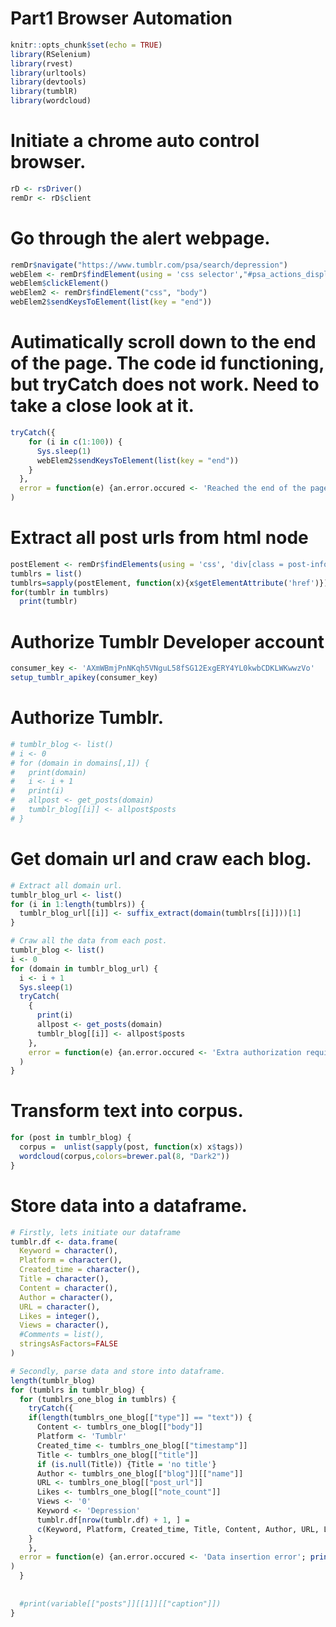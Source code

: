 # Part1 Browser Automation
```r
knitr::opts_chunk$set(echo = TRUE)
library(RSelenium)
library(rvest)
library(urltools)
library(devtools)
library(tumblR)
library(wordcloud)
```
# Initiate a chrome auto control browser.
```r
rD <- rsDriver()
remDr <- rD$client
```
# Go through the alert webpage.
```r
remDr$navigate("https://www.tumblr.com/psa/search/depression")
webElem <- remDr$findElement(using = 'css selector',"#psa_actions_display > div.basic_message_container.fill_container.center_wrap > div > a.footer_link")
webElem$clickElement()
webElem2 <- remDr$findElement("css", "body")
webElem2$sendKeysToElement(list(key = "end"))
```

# Autimatically scroll down to the end of the page. The code id functioning, but tryCatch does not work. Need to take a close look at it.  
```r
tryCatch({
    for (i in c(1:100)) {
      Sys.sleep(1)
      webElem2$sendKeysToElement(list(key = "end"))
    }
  },
  error = function(e) {an.error.occured <- 'Reached the end of the page'; print(an.error.occured); break;}
)
```

# Extract all post urls from html node
```r
postElement <- remDr$findElements(using = 'css', 'div[class = post-info-tumblelog] a')
tumblrs = list()
tumblrs=sapply(postElement, function(x){x$getElementAttribute('href')})
for(tumblr in tumblrs)
  print(tumblr)
```

# Authorize Tumblr Developer account
```r
consumer_key <- 'AXmWBmjPnNKqh5VNguL58fSG12ExgERY4YL0kwbCDKLWKwwzVo'
setup_tumblr_apikey(consumer_key)
```

# Authorize Tumblr.
```r
# tumblr_blog <- list()
# i <- 0
# for (domain in domains[,1]) {
#   print(domain)
#   i <- i + 1
#   print(i)
#   allpost <- get_posts(domain)
#   tumblr_blog[[i]] <- allpost$posts
# }
```

# Get domain url and craw each blog.
```r
# Extract all domain url.
tumblr_blog_url <- list()
for (i in 1:length(tumblrs)) {
  tumblr_blog_url[[i]] <- suffix_extract(domain(tumblrs[[i]]))[1]
}

# Craw all the data from each post.
tumblr_blog <- list()
i <- 0
for (domain in tumblr_blog_url) {
  i <- i + 1
  Sys.sleep(1)
  tryCatch(
    {
      print(i)
      allpost <- get_posts(domain)
      tumblr_blog[[i]] <- allpost$posts
    },
    error = function(e) {an.error.occured <- 'Extra authorization required.'; print(an.error.occured) }
  )
}

```

# Transform text into corpus.
```r
for (post in tumblr_blog) {
  corpus =  unlist(sapply(post, function(x) x$tags))
  wordcloud(corpus,colors=brewer.pal(8, "Dark2"))
}
```

# Store data into a dataframe.
```r
# Firstly, lets initiate our dataframe
tumblr.df <- data.frame(
  Keyword = character(),
  Platform = character(),
  Created_time = character(),
  Title = character(),
  Content = character(),
  Author = character(),
  URL = character(),
  Likes = integer(),
  Views = character(),
  #Comments = list(),
  stringsAsFactors=FALSE
)
```

```r
# Secondly, parse data and store into dataframe.
length(tumblr_blog)
for (tumblrs in tumblr_blog) {
  for (tumblrs_one_blog in tumblrs) {
    tryCatch({
    if(length(tumblrs_one_blog[["type"]] == "text")) {
      Content <- tumblrs_one_blog[["body"]]
      Platform <- 'Tumblr'
      Created_time <- tumblrs_one_blog[["timestamp"]]
      Title <- tumblrs_one_blog[["title"]]
      if (is.null(Title)) {Title = 'no title'}
      Author <- tumblrs_one_blog[["blog"]][["name"]]
      URL <- tumblrs_one_blog[["post_url"]]
      Likes <- tumblrs_one_blog[["note_count"]]
      Views <- '0'
      Keyword <- 'Depression'
      tumblr.df[nrow(tumblr.df) + 1, ] = 
      c(Keyword, Platform, Created_time, Title, Content, Author, URL, Likes, Views)
    }
    },
  error = function(e) {an.error.occured <- 'Data insertion error'; print(e);}
)
  } 
  
  
  #print(variable[["posts"]][[1]][["caption"]])
}
```


